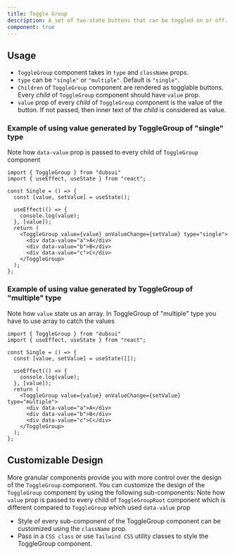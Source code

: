 ```yaml
---
title: Toggle Group
description: A set of two-state buttons that can be toggled on or off.
component: true
---
```


<ComponentPreview name="toggle-group-demo" />

## Usage
- `ToggleGroup` component takes in `type` and `className` props.
- `type` can be `"single"` or `"multiple"`. Default is `"single"`.
- `Children` of `ToggleGroup` component are rendered as togglable buttons. Every *child* of `ToggleGroup` component should have `value` prop.
- `value` prop of every *child* of `ToggleGroup` component is the value of the button. If not passed, then inner text of the *child* is considered as value.

### Example of using value generated by ToggleGroup of "single" type
<Callout>Note how `data-value` prop is passed to every child of `ToggleGroup` component</Callout>
```tsx {2, 5, 11}
import { ToggleGroup } from "dubsui"
import { useEffect, useState } from "react";

const Single = () => {
  const [value, setValue] = useState();

  useEffect(() => {
    console.log(value);
  }, [value]);
  return (
    <ToggleGroup value={value} onValueChange={setValue} type="single">
      <div data-value="a">A</div>
      <div data-value="b">B</div>
      <div data-value="c">C</div>
    </ToggleGroup>
  );
};
```

### Example of using value generated by ToggleGroup of "multiple" type
<Callout>Note how `value` state us an array. In ToggleGroup of "multiple" type you have to use array to catch the values</Callout>
```tsx {2, 5, 11}
import { ToggleGroup } from "dubsui"
import { useEffect, useState } from "react";

const Single = () => {
  const [value, setValue] = useState([]);

  useEffect(() => {
    console.log(value);
  }, [value]);
  return (
    <ToggleGroup value={value} onValueChange={setValue} type="multiple">
      <div data-value="a">A</div>
      <div data-value="b">B</div>
      <div data-value="c">C</div>
    </ToggleGroup>
  );
};
```



## Customizable Design
More granular components provide you with more control over the design of the `ToggleGroup` component. You can customize the design of the `ToggleGroup` component by using the following sub-components:
<Callout>Note how `value` prop is passed to every child of `ToggleGroupRoot` component which is different compared to `ToggleGroup` which used `data-value` prop</Callout>
<ComponentPreview
  name="toggle-group-granular"
/>

- Style of every sub-component of the ToggleGroup component can be customized using the `className` prop.
- Pass in a `CSS class` or use `Tailwind CSS` utility classes to style the ToggleGroup component.